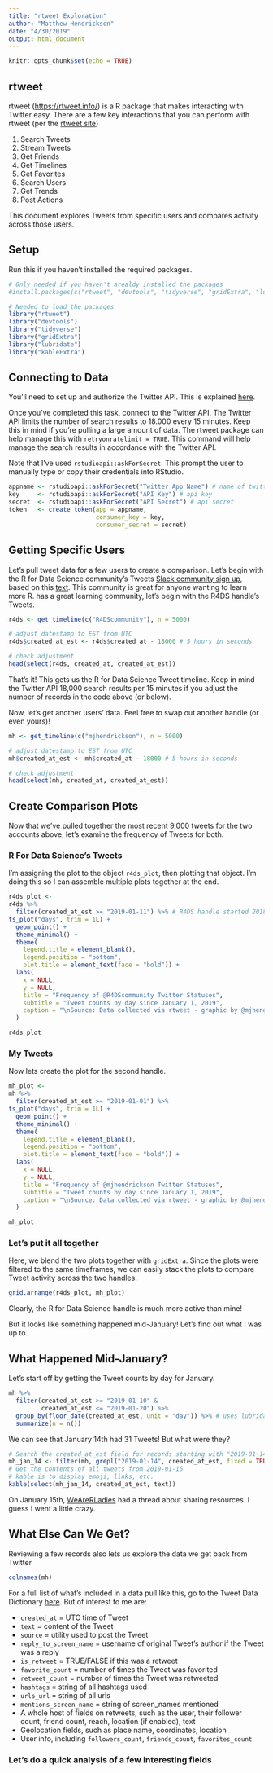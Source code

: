 ```yaml
---
title: "rtweet Exploration"
author: "Matthew Hendrickson"
date: "4/30/2019"
output: html_document
---
```


```r
knitr::opts_chunk$set(echo = TRUE)
```

## rtweet

rtweet (<https://rtweet.info/>) is a R package that makes interacting with Twitter easy. There are a few key interactions that you can perform with rtweet (per the [rtweet site](https://rtweet.info/))

1. Search Tweets
2. Stream Tweets
3. Get Friends
4. Get Timelines
5. Get Favorites
6. Search Users
7. Get Trends
8. Post Actions

This document explores Tweets from specific users and compares activity across those users.

## Setup

Run this if you haven't installed the required packages.


```r
# Only needed if you haven't arealdy installed the packages
#install.packages(c("rtweet", "devtools", "tidyverse", "gridExtra", "lubridate", "kableExtra"))

# Needed to load the packages
library("rtweet")
library("devtools")
library("tidyverse")
library("gridExtra")
library("lubridate")
library("kableExtra")
```

## Connecting to Data

You'll need to set up and authorize the Twitter API. This is explained [here](https://rtweet.info/articles/auth.html).

Once you've completed this task, connect to the Twitter API. The Twitter API limits the number of search results to 18.000 every 15 minutes. Keep this in mind if you're pulling a large amount of data. The rtweet package can help manage this with `retryonratelimit = TRUE`. This command will help manage the search results in accordance with the Twitter API.

Note that I've used `rstudioapi::askForSecret`. This prompt the user to manually type or copy their credentials into RStudio.

```r
appname <- rstudioapi::askForSecret("Twitter App Name") # name of twitter app
key     <- rstudioapi::askForSecret("API Key") # api key
secret  <- rstudioapi::askForSecret("API Secret") # api secret
token   <- create_token(app = appname,
                        consumer_key = key,
                        consumer_secret = secret)
```

## Getting Specific Users

Let's pull tweet data for a few users to create a comparison. Let's begin with the R for Data Science community's Tweets [Slack community sign up](bit.ly/R4DSslack), based on this [text](https://r4ds.had.co.nz/). This community is great for anyone wanting to learn more R. has a great learning community, let's begin with the R4DS handle's Tweets.

```r
r4ds <- get_timeline(c("R4DScommunity"), n = 5000)

# adjust datestamp to EST from UTC
r4ds$created_at_est <- r4ds$created_at - 18000 # 5 hours in seconds

# check adjustment
head(select(r4ds, created_at, created_at_est))
```

That's it! This gets us the R for Data Science Tweet timeline. Keep in mind the Twitter API 18,000 search results per 15 minutes if you adjust the number of records in the code above (or below).

Now, let's get another users' data. Feel free to swap out another handle (or even yours)!

```r
mh <- get_timeline(c("mjhendrickson"), n = 5000)

# adjust datestamp to EST from UTC
mh$created_at_est <- mh$created_at - 18000 # 5 hours in seconds

# check adjustment
head(select(mh, created_at, created_at_est))
```

## Create Comparison Plots

Now that we've pulled together the most recent 9,000 tweets for the two accounts above, let's examine the frequency of Tweets for both.

### R For Data Science's Tweets

I'm assigning the plot to the object `r4ds_plot`, then plotting that object. I'm doing this so I can assemble multiple plots together at the end.

```r
r4ds_plot <- 
r4ds %>% 
  filter(created_at_est >= "2019-01-11") %>% # R4DS handle started 2018-04-14
ts_plot("days", trim = 1L) +
  geom_point() +
  theme_minimal() +
  theme(
    legend.title = element_blank(),
    legend.position = "bottom",
    plot.title = element_text(face = "bold")) +
  labs(
    x = NULL,
    y = NULL,
    title = "Frequency of @R4DScommunity Twitter Statuses",
    subtitle = "Tweet counts by day since January 1, 2019",
    caption = "\nSource: Data collected via rtweet - graphic by @mjhendrickson"
  )

r4ds_plot
```

### My Tweets

Now lets create the plot for the second handle.

```r
mh_plot <- 
mh %>% 
  filter(created_at_est >= "2019-01-01") %>% 
ts_plot("days", trim = 1L) +
  geom_point() +
  theme_minimal() +
  theme(
    legend.title = element_blank(),
    legend.position = "bottom",
    plot.title = element_text(face = "bold")) +
  labs(
    x = NULL,
    y = NULL,
    title = "Frequency of @mjhendrickson Twitter Statuses",
    subtitle = "Tweet counts by day since January 1, 2019",
    caption = "\nSource: Data collected via rtweet - graphic by @mjhendrickson"
  )

mh_plot
```

### Let's put it all together

Here, we blend the two plots together with `gridExtra`. Since the plots were filtered to the same timeframes, we can easily stack the plots to compare Tweet activity across the two handles.

```r
grid.arrange(r4ds_plot, mh_plot)
```

Clearly, the R for Data Science handle is much more active than mine!

But it looks like something happened mid-January! Let's find out what I was up to.

## What Happened Mid-January?

Let's start off by getting the Tweet counts by day for January.

```r
mh %>% 
  filter(created_at_est >= "2019-01-10" & 
         created_at_est <= "2019-01-20") %>% 
  group_by(floor_date(created_at_est, unit = "day")) %>% # uses lubridate, rounds to day
  summarize(n = n())
```

We can see that January 14th had 31 Tweets! But what were they?

```r
# Search the created_at_est field for records starting with "2019-01-14"
mh_jan_14 <- filter(mh, grepl("2019-01-14", created_at_est, fixed = TRUE))
# Get the contents of all tweets from 2019-01-15
# kable is to display emoji, links, etc.
kable(select(mh_jan_14, created_at_est, text))
```

On January 15th, [WeAreRLadies](https://twitter.com/WeAreRLadies) had a thread about sharing resources. I guess I went a little crazy.

## What Else Can We Get?

Reviewing a few records also lets us explore the data we get back from Twitter

```r
colnames(mh)
```

For a full list of what's included in a data pull like this, go to the Tweet Data Dictionary [here](https://developer.twitter.com/en/docs/tweets/data-dictionary/overview/tweet-object.html). But of interest to me are:

* `created_at` = UTC time of Tweet
* `text` = content of the Tweet
* `source` = utility used to post the Tweet
* `reply_to_screen_name` = username of original Tweet's author if the Tweet was a reply
* `is_retweet` = TRUE/FALSE if this was a retweet
* `favorite_count` = number of times the Tweet was favorited
* `retweet_count` = number of times the Tweet was retweeted
* `hashtags` = string of all hashtags used
* `urls_url` = string of all urls
* `mentions_screen_name` = string of screen_names mentioned
* A whole host of fields on retweets, such as the user, their follower count, friend count, reach, location (if enabled), text
* Geolocation fields, such as place name, coordinates, location
* User info, including `followers_count`, `friends_count`, `favorites_count`

### Let's do a quick analysis of a few interesting fields
